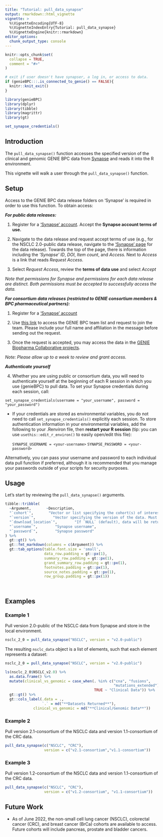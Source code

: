 ---
title: "Tutorial: pull_data_synapse"
output: rmarkdown::html_vignette
vignette: >
  %\VignetteEncoding{UTF-8}
  %\VignetteIndexEntry{Tutorial: pull_data_synapse}
  %\VignetteEngine{knitr::rmarkdown}
editor_options: 
  chunk_output_type: console
---

```{r setup, include=FALSE}
knitr::opts_chunk$set(
  collapse = TRUE,
  comment = "#>"
)

# exit if user doesn't have synapser, a log in, or access to data.
if (genieBPC:::.is_connected_to_genie() == FALSE){
  knitr::knit_exit()
}
```

```{r, include=FALSE, eval=genieBPC:::.is_connected_to_genie()}
library(genieBPC)
library(dplyr)
library(tibble)
library(magrittr)
library(gt)

set_synapse_credentials()
```

## Introduction

The `pull_data_synapse()` function accesses the specified version of the clinical and genomic GENIE BPC data from [Synapse](https://www.synapse.org/#!Synapse:syn21226493/wiki/599164) and reads it into the R environment.
&nbsp;

This vignette will walk a user through the `pull_data_synapse()` function.


## Setup

Access to the GENIE BPC data release folders on 'Synapse' is required in
order to use this function. To obtain access:

***For public data releases:***

1.  Register for a ['Synapse' account](https://www.synapse.org/#). Accept the **Synapse account terms of use.**

2.  Navigate to the data release and request accept terms of use (e.g., for the NSCLC 2.0-public data release, navigate to the ['Synapse' page](https://www.synapse.org/#!Synapse:syn27056697) for the data release). Towards the top of the page, there is information including the *'Synapse' ID*, *DOI*, *Item count*, and *Access.* Next to *Access* is a link that reads *Request Access*. 

3. Select *Request Access*, review the **terms of data use** and select *Accept*

*Note that permissions for Synapse and permissions for each data release are distinct. Both permissions must be accepted to successfully access the data.*

***For consortium data releases (restricted to GENIE consortium members & BPC pharmaceutical partners):***

1.  Register for a ['Synapse' account](https://www.synapse.org/#)

2.  Use [this link](https://www.synapse.org/#!Team:3399797) to access
    the GENIE BPC team list and request to join the team. Please include
    your full name and affiliation in the message before sending out the
    request.

3.  Once the request is accepted, you may access the data in the [GENIE
    Biopharma Collaborative
    projects](https://www.synapse.org/#!Synapse:syn21226493).

*Note: Please allow up to a week to review and grant access.*

***Authenticate yourself***

4.  Whether you are using public or consortium data, you will need to authenticate yourself at the beginning of each R session in which you use {genieBPC} to pull data.  To set your Synapse credentials during each session, call:

  `set_synapse_credentials(username = "your_username", password = "your_password")`
  
- If your credentials are stored as environmental variables, you do not need to call `set_synapse_credentials()` explicitly each session. To store authentication information in your environmental variables, add the following to your .Renviron file, then **restart your R session** (tip: you can use `usethis::edit_r_environ()` to easily open/edit this file):

  `SYNAPSE_USERNAME = <your-username>`
  `SYNAPSE_PASSWORD = <your-password>`

Alternatively, you can pass your username and password to each individual data pull function if preferred, although it is recommended that you manage your passwords outside of your scripts for security purposes.


## Usage

Let's start by reviewing the `pull_data_synapse()` arguments.


```{r echo = FALSE, warning = FALSE, message = FALSE, eval=genieBPC:::.is_connected_to_genie()}
tibble::tribble(
  ~Argument,       ~Description,
  "`cohort`",       "Vector or list specifying the cohort(s) of interest. Must be one of 'NSCLC' (Non-Small Cell Lung Cancer), 'CRC' (Colorectal Cancer), or 'BrCa' (Breast Cancer)",
  "`version`",        "Vector specifying the version of the data. Must be one of the following: 'v1.1-consortium', 'v1.2-consortium', 'v2.1-consortium', 'v2.0-public'. When entering multiple cohorts, the order of the version numbers corresponds to the order that the cohorts are specified; the cohort and version number must be in the same order in order to pull the correct data.",
  "`download_location`",        "If `NULL` (default), data will be returned as a list of dataframes with requested data as list items. Otherwise, specify a folder path to have data automatically downloaded there. When a path is specified, data are not read into the R environment.",
  "`username`",        "Synapse username",
  "`password`",        "Synapse password"
) %>%
  gt::gt() %>%
  gt::fmt_markdown(columns = c(Argument)) %>%
  gt::tab_options(table.font.size = 'small',
                  data_row.padding = gt::px(1),
                  summary_row.padding = gt::px(1),
                  grand_summary_row.padding = gt::px(1),
                  footnotes.padding = gt::px(1),
                  source_notes.padding = gt::px(1),
                  row_group.padding = gt::px(1))
```

&nbsp;

## Examples


### Example 1

Pull version 2.0-public of the NSCLC data from Synapse and store in the local environment.

```{r, eval = FALSE}
nsclc_2_0 = pull_data_synapse("NSCLC", version = "v2.0-public")
```


The resulting `nsclc_data` object is a list of elements, such that each element represents a dataset:


```{r, include = FALSE, eval=genieBPC:::.is_connected_to_genie()}
nsclc_2_0 = pull_data_synapse("NSCLC", version = "v2.0-public")
```


```{r, include = FALSE, eval=genieBPC:::.is_connected_to_genie()}
ls(nsclc_2_0$NSCLC_v2.0) %>% 
  as.data.frame() %>% 
  mutate(clinical_vs_genomic = case_when(. %in% c("cna", "fusions",
                                                  "mutations_extended") ~ "Genomic Data",
                                         TRUE ~ "Clinical Data")) %>% 
  gt::gt() %>% 
  gt::cols_label(.data = .,
                 `.` = md("**Datasets Returned**"),
             clinical_vs_genomic = md("**Clinical/Genomic Data**"))
```



### Example 2

Pull version 2.1-consortium of the NSCLC data and version 1.1-consortium of the CRC data.

```{r, eval = FALSE}
pull_data_synapse(c("NSCLC", "CRC"), 
                  version = c("v2.1-consortium","v1.1-consortium"))
```



### Example 3

Pull version 1.2-consortium of the NSCLC data and version 1.1-consortium of the CRC data.

```{r, eval = FALSE}
pull_data_synapse(c("NSCLC", "CRC"),
                  version = c("v1.2-consortium", "v1.1-consortium"))
```



## Future Work

* As of June 2022, the non-small cell lung cancer (NSCLC), colorectal cancer (CRC), and breast cancer (BrCa) cohorts are available to access. Future cohorts will include pancreas, prostate and bladder cancers.
